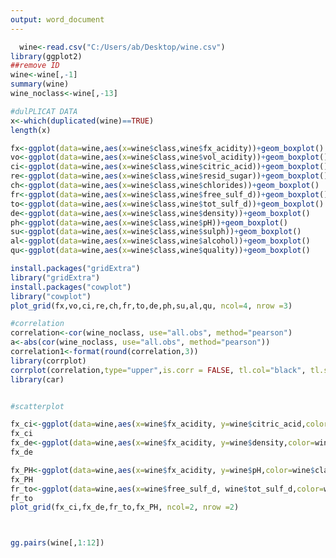 ---
output: word_document
---
```{R}
  wine<-read.csv("C:/Users/ab/Desktop/wine.csv")
library(ggplot2)
##remove ID 
wine<-wine[,-1]
summary(wine)
wine_noclass<-wine[,-13]
```
```{r}
#dulPLICAT DATA
x<-which(duplicated(wine)==TRUE)
length(x)

fx<-ggplot(data=wine,aes(x=wine$class,wine$fx_acidity))+geom_boxplot()
vo<-ggplot(data=wine,aes(x=wine$class,wine$vol_acidity))+geom_boxplot()
ci<-ggplot(data=wine,aes(x=wine$class,wine$citric_acid))+geom_boxplot()
re<-ggplot(data=wine,aes(x=wine$class,wine$resid_sugar))+geom_boxplot()
ch<-ggplot(data=wine,aes(x=wine$class,wine$chlorides))+geom_boxplot()
fr<-ggplot(data=wine,aes(x=wine$class,wine$free_sulf_d))+geom_boxplot()
to<-ggplot(data=wine,aes(x=wine$class,wine$tot_sulf_d))+geom_boxplot()
de<-ggplot(data=wine,aes(x=wine$class,wine$density))+geom_boxplot()
ph<-ggplot(data=wine,aes(x=wine$class,wine$pH))+geom_boxplot()
su<-ggplot(data=wine,aes(x=wine$class,wine$sulph))+geom_boxplot()
al<-ggplot(data=wine,aes(x=wine$class,wine$alcohol))+geom_boxplot()
qu<-ggplot(data=wine,aes(x=wine$class,wine$quality))+geom_boxplot()

install.packages("gridExtra")
library("gridExtra")
install.packages("cowplot")
library("cowplot")
plot_grid(fx,vo,ci,re,ch,fr,to,de,ph,su,al,qu, ncol=4, nrow =3)

#correlation
correlation<-cor(wine_noclass, use="all.obs", method="pearson")
a<-abs(cor(wine_noclass, use="all.obs", method="pearson"))
correlation1<-format(round(correlation,3))
library(corrplot)
corrplot(correlation,type="upper",is.corr = FALSE, tl.col="black", tl.srt=45,main="Correlation plot")
library(car)


#scatterplot

fx_ci<-ggplot(data=wine,aes(x=wine$fx_acidity, y=wine$citric_acid,color=wine$class))+geom_point()+ggtitle("Scatterplot1 for fixed acidity and citric acid based class ")
fx_ci
fx_de<-ggplot(data=wine,aes(x=wine$fx_acidity, y=wine$density,color=wine$class))+geom_point()+ggtitle("Scatterplot2 for fixed acidity and density based class ")
fx_de

fx_PH<-ggplot(data=wine,aes(x=wine$fx_acidity, y=wine$pH,color=wine$class))+geom_point()+ggtitle("Scatterplot3 for fixed acidity and pH based class ")
fx_PH
fr_to<-ggplot(data=wine,aes(x=wine$free_sulf_d, wine$tot_sulf_d,color=wine$class))+geom_point()+ggtitle("Scatterplot4 for total sulfur dioxide and total sulfur dioxide  based class")
fr_to
plot_grid(fx_ci,fx_de,fr_to,fx_PH, ncol=2, nrow =2)



gg.pairs(wine[,1:12])








```